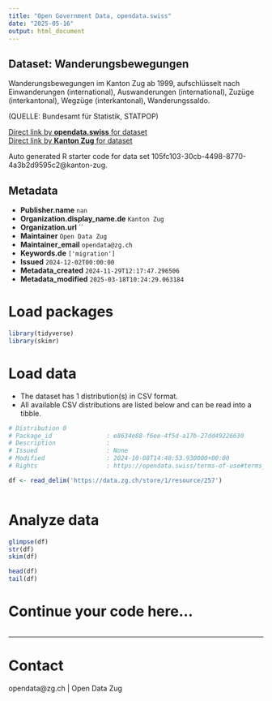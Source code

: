 ```yaml
---
title: "Open Government Data, opendata.swiss"
date: "2025-05-16"
output: html_document
---
```


## Dataset: Wanderungsbewegungen

Wanderungsbewegungen im Kanton Zug ab 1999, aufschlüsselt nach
Einwanderungen (international),
Auswanderungen (international),
Zuzüge (interkantonal),
Wegzüge (interkantonal),
Wanderungssaldo.

(QUELLE: Bundesamt für Statistik, STATPOP)

[Direct link by **opendata.swiss** for dataset](https://opendata.swiss/de/dataset/wanderungsbewegungen)<br>
[Direct link by **Kanton Zug** for dataset](https://www.zg.ch/behoerden/gesundheitsdirektion/statistikfachstelle/themen/01bevoelkerungszahlen/zu-und-wegzuege)

Auto generated R starter code for data set 105fc103-30cb-4498-8770-4a3b2d9595c2@kanton-zug.

## Metadata

- **Publisher.name** `nan`
- **Organization.display_name.de** `Kanton Zug`
- **Organization.url** ``
- **Maintainer** `Open Data Zug`
- **Maintainer_email** `opendata@zg.ch`
- **Keywords.de** `['migration']`
- **Issued** `2024-12-02T00:00:00`
- **Metadata_created** `2024-11-29T12:17:47.296506`
- **Metadata_modified** `2025-03-18T10:24:29.063184`


# Load packages

```r

library(tidyverse)
library(skimr)

```

# Load data

-   The dataset has 1 distribution(s) in CSV format.
-   All available CSV distributions are listed below and can be read into a tibble.

```r

# Distribution 0
# Package_id               : e8634e88-f6ee-4f5d-a17b-27dd49226630
# Description              : 
# Issued                   : None
# Modified                 : 2024-10-08T14:40:53.930000+00:00
# Rights                   : https://opendata.swiss/terms-of-use#terms_open

df <- read_delim('https://data.zg.ch/store/1/resource/257')



```

# Analyze data

```r

glimpse(df)
str(df)
skim(df)

head(df)
tail(df)

```

# Continue your code here...

```r

```

------------------------------------------------------------------------

# Contact

opendata@zg.ch | Open Data Zug

